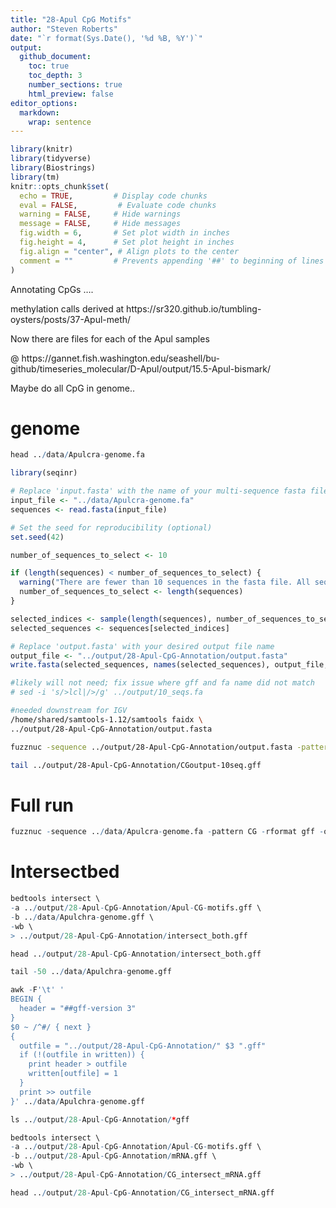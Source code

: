 ```yaml
---
title: "28-Apul CpG Motifs"
author: "Steven Roberts"
date: "`r format(Sys.Date(), '%d %B, %Y')`"
output: 
  github_document:
    toc: true
    toc_depth: 3
    number_sections: true
    html_preview: false
editor_options: 
  markdown: 
    wrap: sentence
---
```


```r
library(knitr)
library(tidyverse)
library(Biostrings)
library(tm)
knitr::opts_chunk$set(
  echo = TRUE,         # Display code chunks
  eval = FALSE,         # Evaluate code chunks
  warning = FALSE,     # Hide warnings
  message = FALSE,     # Hide messages
  fig.width = 6,       # Set plot width in inches
  fig.height = 4,      # Set plot height in inches
  fig.align = "center", # Align plots to the center
  comment = ""         # Prevents appending '##' to beginning of lines in code output
)
```


Annotating CpGs .... 

methylation calls derived at 
https://sr320.github.io/tumbling-oysters/posts/37-Apul-meth/

Now there are files for each of the Apul samples 

@ https://gannet.fish.washington.edu/seashell/bu-github/timeseries_molecular/D-Apul/output/15.5-Apul-bismark/

Maybe do all CpG in genome..

# genome

```r
head ../data/Apulcra-genome.fa
```


```r
library(seqinr)

# Replace 'input.fasta' with the name of your multi-sequence fasta file
input_file <- "../data/Apulcra-genome.fa"
sequences <- read.fasta(input_file)

```


```r
# Set the seed for reproducibility (optional)
set.seed(42)

number_of_sequences_to_select <- 10

if (length(sequences) < number_of_sequences_to_select) {
  warning("There are fewer than 10 sequences in the fasta file. All sequences will be selected.")
  number_of_sequences_to_select <- length(sequences)
}

selected_indices <- sample(length(sequences), number_of_sequences_to_select)
selected_sequences <- sequences[selected_indices]

```


```r
# Replace 'output.fasta' with your desired output file name
output_file <- "../output/28-Apul-CpG-Annotation/output.fasta"
write.fasta(selected_sequences, names(selected_sequences), output_file, open = "w")
```


```bash
#likely will not need; fix issue where gff and fa name did not match
# sed -i 's/>lcl|/>/g' ../output/10_seqs.fa
```


```bash
#needed downstream for IGV
/home/shared/samtools-1.12/samtools faidx \
../output/28-Apul-CpG-Annotation/output.fasta
```


```bash
fuzznuc -sequence ../output/28-Apul-CpG-Annotation/output.fasta -pattern CG -rformat gff -outfile ../output/28-Apul-CpG-Annotation/CGoutput-10seq.gff
```


```bash
tail ../output/28-Apul-CpG-Annotation/CGoutput-10seq.gff
```

# Full run

```r
fuzznuc -sequence ../data/Apulcra-genome.fa -pattern CG -rformat gff -outfile ../output/28-Apul-CpG-Annotation/Apul-CG-motifs.gff
```



# Intersectbed

```r
bedtools intersect \
-a ../output/28-Apul-CpG-Annotation/Apul-CG-motifs.gff \
-b ../data/Apulchra-genome.gff \
-wb \
> ../output/28-Apul-CpG-Annotation/intersect_both.gff
```

```r
head ../output/28-Apul-CpG-Annotation/intersect_both.gff
```

```r
tail -50 ../data/Apulchra-genome.gff
```



```r
awk -F'\t' '
BEGIN {
  header = "##gff-version 3"
}
$0 ~ /^#/ { next }
{
  outfile = "../output/28-Apul-CpG-Annotation/" $3 ".gff"
  if (!(outfile in written)) {
    print header > outfile
    written[outfile] = 1
  }
  print >> outfile
}' ../data/Apulchra-genome.gff
```


```r
ls ../output/28-Apul-CpG-Annotation/*gff
```

```r
bedtools intersect \
-a ../output/28-Apul-CpG-Annotation/Apul-CG-motifs.gff \
-b ../output/28-Apul-CpG-Annotation/mRNA.gff \
-wb \
> ../output/28-Apul-CpG-Annotation/CG_intersect_mRNA.gff
```


```r
head ../output/28-Apul-CpG-Annotation/CG_intersect_mRNA.gff
```

